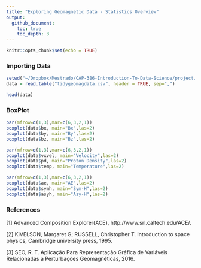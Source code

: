 ```yaml
---
title: "Exploring Geomagnetic Data - Statistics Overview"
output:   
  github_document:
    toc: true
    toc_depth: 3
---
```


```r
knitr::opts_chunk$set(echo = TRUE)
```

### Importing Data 

```r
setwd("~/Dropbox/Mestrado/CAP-386-Introduction-To-Data-Science/project/data")
data = read.table("tidygeomagdata.csv", header = TRUE, sep=",")

head(data)
```


### BoxPlot

```r
par(mfrow=c(1,3),mar=c(6,3,2,1))
boxplot(data$bx, main="Bx",las=2)
boxplot(data$by, main="By",las=2)
boxplot(data$bz, main="Bz",las=2)
```
```r
par(mfrow=c(1,3),mar=c(6,3,2,1))
boxplot(data$vxvel, main="Velocity",las=2)
boxplot(data$pd, main="Proton Density",las=2)
boxplot(data$temp, main="Temperature",las=2)
```

```r
par(mfrow=c(1,3),mar=c(6,3,2,1))
boxplot(data$ae, main="AE",las=2)
boxplot(data$symh, main="Sym-H",las=2)
boxplot(data$asyh, main="Asy-H",las=2)
```

### References

[1] Advanced Composition Explorer(ACE),  http://www.srl.caltech.edu/ACE/.

[2] KIVELSON, Margaret G; RUSSELL, Christopher T. Introduction to space physics, Cambridge university press, 1995.

[3] SEO, R. T. Aplicação Para Representação Gráfica de Variáveis Relacionadas a Perturbações Geomagnéticas, 2016.

